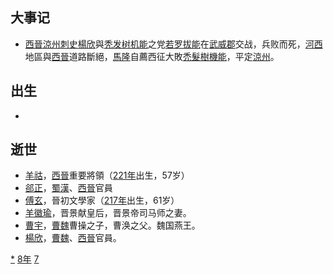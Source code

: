 {{yearTOC|278|东吴'''[[天纪|天纪]]二年'''；西晋'''[[咸寧_(司馬炎)|咸寧]]四年'''}}

== 大事记 ==
*[[西晉|西晉]][[涼州|涼州]][[刺史|刺史]][[楊欣_(刺史)|楊欣]]與[[秃发树机能|秃发树机能]]之党[[若罗拔能|若罗拔能]]在[[武威郡|武威郡]]交战，兵败而死，[[河西|河西]]地區與[[西晉|西晉]]道路斷絕，[[馬隆|馬隆]]自薦西征大敗[[禿髮樹機能|禿髮樹機能]]，平定[[涼州|涼州]]。

== 出生 ==
*

== 逝世 ==
{{Wikisource year mention}}
*[[羊祜|羊祜]]，[[西晉|西晉]]重要將領（[[221年|221年]]出生，57岁）
*[[郤正|郤正]]，[[蜀漢|蜀漢]]、[[西晉|西晉]]官員
*[[傅玄|傅玄]]，晉初文學家（[[217年|217年]]出生，61岁）
*[[羊徽瑜|羊徽瑜]]，晋景献皇后，晋景帝司马师之妻。
*[[曹宇_(三国)|曹宇]]，[[曹魏|曹魏]]曹操之子，曹涣之父。魏国燕王。
*[[楊欣_(刺史)|楊欣]]，[[曹魏|曹魏]]、[[西晉|西晉]]官員。 

[[Category:278年|*]]
[[Category:270年代|8年]]
[[Category:3世纪各年|7]]